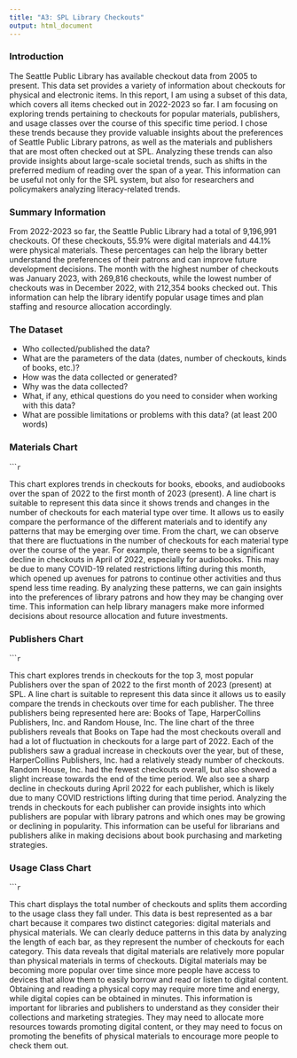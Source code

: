 ```yaml
---
title: "A3: SPL Library Checkouts"
output: html_document
---
```


### Introduction

The Seattle Public Library has available checkout data from 2005 to present. This data set provides a variety of information about checkouts for physical and electronic items. In this report, I am using a subset of this data, which covers all items checked out in 2022-2023 so far. I am focusing on exploring trends pertaining to checkouts for popular materials, publishers, and usage classes over the course of this specific time period. I chose these trends because they provide valuable insights about the preferences of Seattle Public Library patrons, as well as the materials and publishers that are most often checked out at SPL. Analyzing these trends can also provide insights about large-scale societal trends, such as shifts in the preferred medium of reading over the span of a year. This information can be useful not only for the SPL system, but also for researchers and policymakers analyzing literacy-related trends.

### Summary Information

From 2022-2023 so far, the Seattle Public Library had a total of 9,196,991 checkouts. Of these checkouts, 55.9% were digital materials and 44.1% were physical materials. These percentages can help the library better understand the preferences of their patrons and can improve future development decisions. The month with the highest number of checkouts was January 2023, with 269,816 checkouts, while the lowest number of checkouts was in December 2022, with 212,354 books checked out. This information can help the library identify popular usage times and plan staffing and resource allocation accordingly.

### The Dataset

- Who collected/published the data?  
- What are the parameters of the data (dates, number of checkouts, kinds of books, etc.)?
- How was the data collected or generated?  
- Why was the data collected?  
- What, if any, ethical questions do you need to consider when working with this data?  
- What are possible limitations or problems with this data?   (at least 200 words)


### Materials Chart

``````r
```

This chart explores trends in checkouts for books, ebooks, and audiobooks over the span of 2022 to the first month of 2023 (present). A line chart is suitable to represent this data since it shows trends and changes in the number of checkouts for each material type over time. It allows us to easily compare the performance of the different materials and to identify any patterns that may be emerging over time. From the chart, we can observe that there are fluctuations in the number of checkouts for each material type over the course of the year. For example, there seems to be a significant decline in checkouts in April of 2022, especially for audiobooks. This may be due to many COVID-19 related restrictions lifting during this month, which opened up avenues for patrons to continue other activities and thus spend less time reading. By analyzing these patterns, we can gain insights into the preferences of library patrons and how they may be changing over time. This information can help library managers make more informed decisions about resource allocation and future investments.

### Publishers Chart

``````r
```

This chart explores trends in checkouts for the top 3, most popular Publishers over the span of 2022 to the first month of 2023 (present) at SPL. A line chart is suitable to represent this data since it allows us to easily compare the trends in checkouts over time for each publisher. The three publishers being represented here are: Books of Tape, HarperCollins Publishers, Inc. and Random House, Inc. The line chart of the three publishers reveals that Books on Tape had the most checkouts overall and had a lot of fluctuation in checkouts for a large part of 2022. Each of the publishers saw a gradual increase in checkouts over the year, but of these, HarperCollins Publishers, Inc. had a relatively steady number of checkouts. Random House, Inc. had the fewest checkouts overall, but also showed a slight increase towards the end of the time period. We also see a sharp decline in checkouts during April 2022 for each publisher, which is likely due to many COVID restrictions lifting during that time period. Analyzing the trends in checkouts for each publisher can provide insights into which publishers are popular with library patrons and which ones may be growing or declining in popularity. This information can be useful for librarians and publishers alike in making decisions about book purchasing and marketing strategies.

### Usage Class Chart

``````r
```

This chart displays the total number of checkouts and splits them according to the usage class they fall under. This data is best represented as a bar chart because it compares two distinct categories: digital materials and physical materials. We can clearly deduce patterns in this data by analyzing the length of each bar, as they represent the number of checkouts for each category. This data reveals that digital materials are relatively more popular than physical materials in terms of checkouts. Digital materials may be becoming more popular over time since more people have access to devices that allow them to easily borrow and read or listen to digital content. Obtaining and reading a physical copy may require more time and energy, while digital copies can be obtained in minutes. This information is important for libraries and publishers to understand as they consider their collections and marketing strategies. They may need to allocate more resources towards promoting digital content, or they may need to focus on promoting the benefits of physical materials to encourage more people to check them out.